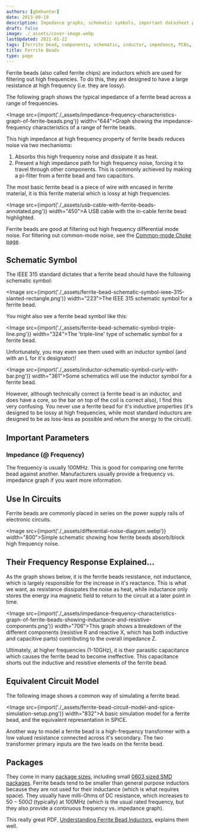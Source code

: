 ```yaml
---
authors: [gbmhunter]
date: 2013-09-19
description: Impedance graphs, schematic symbols, important datasheet parameters, uses, example circuits and more info on ferrite beads.
draft: false
image: ./_assets/cover-image.webp
lastUpdated: 2021-01-22
tags: [ferrite bead, components, schematic, inductor, impedance, PCBs, filter, high frequency]
title: Ferrite Beads
type: page
---
```


Ferrite beads (also called ferrite chips) are inductors which are used for filtering out high frequencies. To do this, they are designed to have a large resistance at high frequency (i.e. they are lossy).

The following graph shows the typical impedance of a ferrite bead across a range of frequencies.

<Image src={import('./_assets/impedance-frequency-characteristics-graph-of-ferrite-beads.png')} width="644">Graph showing the impedance-frequency characteristics of a range of ferrite beads.</Image>

This high impedance at high frequency property of ferrite beads reduces noise via two mechanisms:

1. Absorbs this high frequency noise and dissipate it as heat.
1. Present a high impedance path for high frequency noise, forcing it to travel through other components. This is commonly achieved by making a pi-filter from a ferrite bead and two capacitors.

The most basic ferrite bead is a piece of wire with encased in ferrite material, it is this ferrite material which is lossy at high frequencies.

<Image src={import('./_assets/usb-cable-with-ferrite-beads-annotated.png')} width="450">A USB cable with the in-cable ferrite bead highlighted.</Image>

Ferrite beads are good at filtering out high frequency differential mode noise. For filtering out common-mode noise, see the [Common-mode Choke page](/electronics/components/common-mode-chokes).

## Schematic Symbol

The IEEE 315 standard dictates that a ferrite bead should have the following schematic symbol:

<Image src={import('./_assets/ferrite-bead-schematic-symbol-ieee-315-slanted-rectangle.png')} width="223">The IEEE 315 schematic symbol for a ferrite bead.</Image>

You might also see a ferrite bead symbol like this:

<Image src={import('./_assets/ferrite-bead-schematic-symbol-triple-line.png')} width="324">The 'triple-line' type of schematic symbol for a ferrite bead.</Image>

Unfortunately, you may even see them used with an inductor symbol (and with an L for it's designator)!

<Image src={import('./_assets/inductor-schematic-symbol-curly-with-bar.png')} width="361">Some schematics will use the inductor symbol for a ferrite bead.</Image>

However, although technically correct (a ferrite bead is an inductor, and does have a core, so the bar on top of the coil is correct also), I find this very confusing. You never use a ferrite bead for it's inductive properties (it's designed to be lossy at high frequencies, while most standard inductors are designed to be as loss-less as possible and return the energy to the circuit).

## Important Parameters

### Impedance (@ Frequency)

The frequency is usually 100MHz. This is good for comparing one ferrite bead against another. Manufacturers usually provide a frequency vs. impedance graph if you want more information.

## Use In Circuits

Ferrite beads are commonly placed in series on the power supply rails of electronic circuits.

<Image src={import('./_assets/differential-noise-diagram.webp')} width="800">Simple schematic showing how ferrite beads absorb/block high frequency noise.</Image>

## Their Frequency Response Explained...

As the graph shows below, it is the ferrite beads resistance, not inductance, which is largely responsible for the increase in it's reactance. This is what we want, as resistance dissipates the noise as heat, while inductance only stores the energy ina magnetic field to return to the circuit at a later point in time.

<Image src={import('./_assets/impedance-frequency-characteristics-graph-of-ferrite-beads-showing-inductance-and-resistive-components.png')} width="706">This graph shows a breakdown of the different components (resistive R and reactive X, which has both inductive and capacitive parts) contributing to the overall impedance Z.</Image>

Ultimately, at higher frequencies (1-10GHz), it is their parasitic capacitance which causes the ferrite bead to become ineffective. This capacitance shorts out the inductive and resistive elements of the ferrite bead.

## Equivalent Circuit Model

The following image shows a common way of simulating a ferrite bead.

<Image src={import('./_assets/ferrite-bead-circuit-model-and-spice-simulation-setup.png')} width="832">A basic simulation model for a ferrite bead, and the equivalent representation in SPICE.</Image>

Another way to model a ferrite bead is a high-frequency transformer with a low valued resistance connected across it's secondary. The two transformer primary inputs are the two leads on the ferrite bead.

## Packages

They come in many [package sizes](/pcb-design/component-packages/), including small [0603 sized SMD packages](/pcb-design/component-packages/chip-eia-component-packages/). Ferrite beads tend to be smaller than general purpose inductors because they are not used for their inductance (which is what requires space). They usually have milli-Ohms of DC resistance, which increases to $50-500\Omega$ (typically) at 100MHz (which is the usual rated frequency, but they also provide a continuous frequency vs. impedance graph).

This really great PDF, [Understanding Ferrite Bead Inductors](http://lpvo.fe.uni-lj.si/fileadmin/files/Izobrazevanje/RES/Gradiva/07/Ferrite%20beads.pdf), explains them well.
